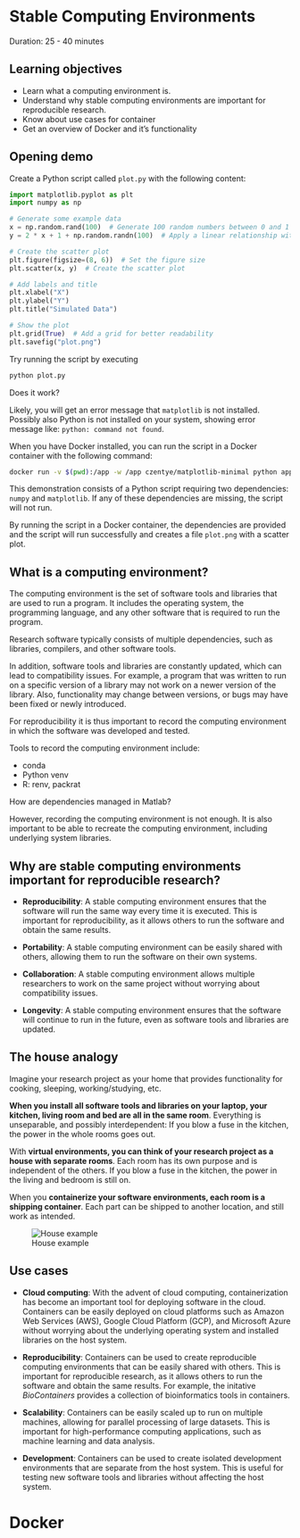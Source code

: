 # Stable Computing Environments

Duration: 25 - 40 minutes

::: {.callout-tip}
## Learning objectives

- Learn what a computing environment is.
- Understand why stable computing environments are important for reproducible research.
- Know about use cases for container
- Get an overview of Docker and it's functionality

:::


## Opening demo

Create a Python script called `plot.py` with the following content:

```python
import matplotlib.pyplot as plt
import numpy as np

# Generate some example data
x = np.random.rand(100)  # Generate 100 random numbers between 0 and 1
y = 2 * x + 1 + np.random.randn(100)  # Apply a linear relationship with noise

# Create the scatter plot
plt.figure(figsize=(8, 6))  # Set the figure size
plt.scatter(x, y)  # Create the scatter plot

# Add labels and title
plt.xlabel("X")
plt.ylabel("Y")
plt.title("Simulated Data")

# Show the plot
plt.grid(True)  # Add a grid for better readability
plt.savefig("plot.png")
```

Try running the script by executing


```bash
python plot.py
```

Does it work? 

Likely, you will get an error message that `matplotlib` is not installed. Possibly also Python is not installed on your system, showing error message like: `python: command not found`.

When you have Docker installed, you can run the script in a Docker container with the following command:

```bash
docker run -v $(pwd):/app -w /app czentye/matplotlib-minimal python app.py
```

::: {.callout-note}
This demonstration consists of a Python script requiring two dependencies: `numpy` and `matplotlib`. If any of these dependencies are missing, the script will not run.

By running the script in a Docker container, the dependencies are provided and the script will run successfully and creates a file `plot.png` with a scatter plot.

:::


## What is a computing environment?

The computing environment is the set of software tools and libraries that are used to run a program. It includes the operating system, the programming language, and any other software that is required to run the program.

Research software typically consists of multiple dependencies, such as libraries, compilers, and other software tools. 

In addition, software tools and libraries are constantly updated, which can lead to compatibility issues. For example, a program that was written to run on a specific version of a library may not work on a newer version of the library. Also, functionality may change between versions, or bugs may have been fixed or newly introduced.

For reproducibility it is thus important to record the computing environment in which the software was developed and tested. 

Tools to record the computing environment include:

 - conda
 - Python venv
 - R: renv, packrat


::: {.callout-note}

How are dependencies managed in Matlab?
:::




However, recording the computing environment is not enough. It is also important to be able to recreate the computing environment, including underlying system libraries. 

## Why are stable computing environments important for reproducible research?

- **Reproducibility**: A stable computing environment ensures that the software will run the same way every time it is executed. This is important for reproducibility, as it allows others to run the software and obtain the same results.

- **Portability**: A stable computing environment can be easily shared with others, allowing them to run the software on their own systems.

- **Collaboration**: A stable computing environment allows multiple researchers to work on the same project without worrying about compatibility issues.

- **Longevity**: A stable computing environment ensures that the software will continue to run in the future, even as software tools and libraries are updated.


::: {.callout-tip collapse="true"}


## The house analogy

Imagine your research project as your home that provides functionality for cooking, sleeping, working/studying, etc. 

**When you install all software tools and libraries on your laptop, your kitchen, living room and bed are all in the same room**. Everything is unseparable, and possibly interdependent: If you blow a fuse in the kitchen, the power in the whole rooms goes out. 

With **virtual environments, you can think of your research project as a house with separate rooms**. Each room has its own purpose and is independent of the others. If you blow a fuse in the kitchen, the power in the living and bedroom is still on.

When you **containerize your software environments, each room is a shipping container**. Each part can be shipped to another location, and still work as intended.

![House example](./images/docker-house-example.png)
:::


## Use cases

- **Cloud computing**: With the advent of cloud computing, containerization has become an important tool for deploying software in the cloud. Containers can be easily deployed on cloud platforms such as Amazon Web Services (AWS), Google Cloud Platform (GCP), and Microsoft Azure without worrying about the underlying operating system and installed libraries on the host system. 

- **Reproducibility**: Containers can be used to create reproducible computing environments that can be easily shared with others. This is important for reproducible research, as it allows others to run the software and obtain the same results. For example, the initative *BioContainers* provides a collection of bioinformatics tools in containers.

 - **Scalability**: Containers can be easily scaled up to run on multiple machines, allowing for parallel processing of large datasets. This is important for high-performance computing applications, such as machine learning and data analysis.

- **Development**: Containers can be used to create isolated development environments that are separate from the host system. This is useful for testing new software tools and libraries without affecting the host system.


# Docker



